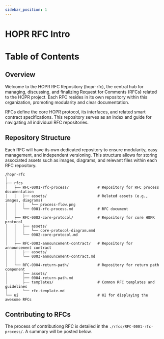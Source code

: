 ```yaml
---
sidebar_position: 1
---
```


# HOPR RFC Intro



# Table of Contents


<TableOfContents/>


## Overview

Welcome to the HOPR RFC Repository (hopr-rfc), the central hub for managing, discussing, and finalizing
Request for Comments (RFCs) related to the HOPR project.
Each RFC resides in its own repository within this organization, promoting modularity and clear documentation.

RFCs define the core HOPR protocol, its interfaces, and related smart contract specifications.
This repository serves as an index and guide for navigating all individual RFC repositories.

## Repository Structure

Each RFC will have its own dedicated repository to ensure modularity, easy management, and independent versioning.
This structure allows for storing associated assets such as images, diagrams, and relevant files within each RFC repository.

```plaintext
/hopr-rfc
│
├── rfcs
│   ├── RFC-0001-rfc-process/             # Repository for RFC process documentation
│   │   ├── assets/                       # Related assets (e.g., images, diagrams)
│   │   │   └── process-flow.png
│   │   └── 0001-rfc-process.md           # RFC document
│   │
│   ├── RFC-0002-core-protocol/           # Repository for core HOPR protocol
│   │   ├── assets/
│   │   │   └── core-protocol-diagram.mmd
│   │   └── 0002-core-protocol.md
│   │
│   ├── RFC-0003-announcement-contract/   # Repository for announcement contract
│   │   ├── assets/
│   │   └── 0003-announcement-contract.md
│   │
│   └── RFC-0004-return-path/             # Repository for return path component
│       ├── assets/
│       ├── 0004-return-path.md
│       ├── templates/                    # Common RFC templates and guidelines
│       └── rfc-template.md 
└── ui                                    # UI for displaying the awesome RFCs
```

## Contributing to RFCs

The process of contributiong RFC is detailed in the `./rfcs/RFC-0001-rfc-process/`. A summary will be posted below.
